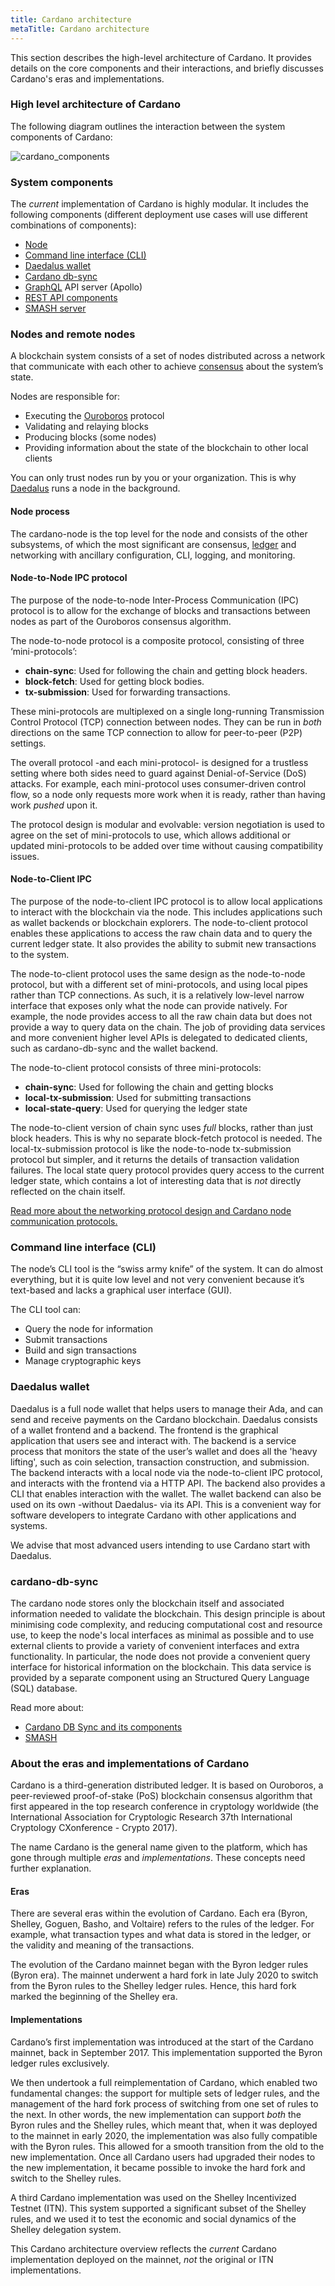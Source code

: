 ```yaml
---
title: Cardano architecture
metaTitle: Cardano architecture
---
```


This section describes the high-level architecture of Cardano. It provides
details on the core components and their interactions, and briefly discusses
Cardano's eras and implementations.

### High level architecture of Cardano

The following diagram outlines the interaction between the system components of
Cardano:

![cardano_components](Diagram-Cardano-Components@2x.png)

### System components

The _current_ implementation of Cardano is highly modular. It includes the
following components (different deployment use cases will use different
combinations of components):

- [Node](https://github.com/input-output-hk/cardano-node)
- [Command line interface (CLI)](https://github.com/input-output-hk/cardano-node/blob/master/doc/reference/cardano-node-cli-reference.md)
- [Daedalus wallet](https://github.com/input-output-hk/cardano-wallet)
- [Cardano db-sync](https://github.com/input-output-hk/cardano-db-sync)
- [GraphQL](https://github.com/input-output-hk/cardano-graphql) API server
  (Apollo)
- [REST API components](https://github.com/input-output-hk/cardano-rest)
- [SMASH server](https://github.com/input-output-hk/smash)

### Nodes and remote nodes

A blockchain system consists of a set of nodes distributed across a network that
communicate with each other to achieve [consensus](https://docs.cardano.org/core-concepts/consensus-explained) about the system’s state.

Nodes are responsible for:

- Executing the
  [Ouroboros](https://github.com/input-output-hk/ouroboros-network/#ouroboros-network)
  protocol
- Validating and relaying blocks
- Producing blocks (some nodes)
- Providing information about the state of the blockchain to other local clients

You can only trust nodes run by you or your organization. This is why [Daedalus](https://docs.cardano.org/cardano-components/daedalus-wallet)
runs a node in the background.

#### Node process

The cardano-node is the top level for the node and consists of the other
subsystems, of which the most significant are consensus,
[ledger](https://github.com/input-output-hk/cardano-ledger-specs#cardano-ledger)
and networking with ancillary configuration, CLI, logging, and monitoring.

#### Node-to-Node IPC protocol

The purpose of the node-to-node Inter-Process Communication (IPC) protocol is to
allow for the exchange of blocks and transactions between nodes as part of the
Ouroboros consensus algorithm.

The node-to-node protocol is a composite protocol, consisting of three
‘mini-protocols’:

- **chain-sync**: Used for following the chain and getting block headers.
- **block-fetch**: Used for getting block bodies.
- **tx-submission**: Used for forwarding transactions.

These mini-protocols are multiplexed on a single long-running Transmission
Control Protocol (TCP) connection between nodes. They can be run in _both_
directions on the same TCP connection to allow for peer-to-peer (P2P) settings.

The overall protocol -and each mini-protocol- is designed for a trustless
setting where both sides need to guard against Denial-of-Service (DoS) attacks.
For example, each mini-protocol uses consumer-driven control flow, so a node
only requests more work when it is ready, rather than having work _pushed_ upon
it.

The protocol design is modular and evolvable: version negotiation is used to
agree on the set of mini-protocols to use, which allows additional or updated
mini-protocols to be added over time without causing compatibility issues.

#### Node-to-Client IPC

The purpose of the node-to-client IPC protocol is to allow local applications to
interact with the blockchain via the node. This includes applications such as
wallet backends or blockchain explorers. The node-to-client protocol enables
these applications to access the raw chain data and to query the current ledger
state. It also provides the ability to submit new transactions to the system.

The node-to-client protocol uses the same design as the node-to-node protocol,
but with a different set of mini-protocols, and using local pipes rather than
TCP connections. As such, it is a relatively low-level narrow interface that
exposes only what the node can provide natively. For example, the node provides
access to all the raw chain data but does not provide a way to query data on the
chain. The job of providing data services and more convenient higher level APIs
is delegated to dedicated clients, such as cardano-db-sync and the wallet
backend.

The node-to-client protocol consists of three mini-protocols:

- **chain-sync**: Used for following the chain and getting blocks
- **local-tx-submission**: Used for submitting transactions
- **local-state-query**: Used for querying the ledger state

The node-to-client version of chain sync uses _full_ blocks, rather than just
block headers. This is why no separate block-fetch protocol is needed. The
local-tx-submission protocol is like the node-to-node tx-submission protocol but
simpler, and it returns the details of transaction validation failures. The
local state query protocol provides query access to the current ledger state,
which contains a lot of interesting data that is _not_ directly reflected on the
chain itself.

[Read more about the networking protocol design and Cardano node communication protocols.](/explore-cardano/cardano-network/networking-protocol) 

### Command line interface (CLI)

The node’s CLI tool is the “swiss army knife” of the system. It can do almost
everything, but it is quite low level and not very convenient because it’s
text-based and lacks a graphical user interface (GUI).

The CLI tool can:

- Query the node for information
- Submit transactions
- Build and sign transactions
- Manage cryptographic keys

### Daedalus wallet

Daedalus is a full node wallet that helps users to manage their Ada, and can
send and receive payments on the Cardano blockchain. Daedalus consists of a
wallet frontend and a backend. The frontend is the graphical application that
users see and interact with. The backend is a service process that monitors the
state of the user’s wallet and does all the 'heavy lifting', such as coin
selection, transaction construction, and submission. The backend interacts with
a local node via the node-to-client IPC protocol, and interacts with the
frontend via a HTTP API. The backend also provides a CLI that enables
interaction with the wallet. The wallet backend can also be used on its own
-without Daedalus- via its API. This is a convenient way for software developers
to integrate Cardano with other applications and systems.

We advise that most advanced users intending to use Cardano start with Daedalus.

### cardano-db-sync

The cardano node stores only the blockchain itself and associated information
needed to validate the blockchain. This design principle is about minimising
code complexity, and reducing computational cost and resource use, to keep the
node's local interfaces as minimal as possible and to use external clients to
provide a variety of convenient interfaces and extra functionality. In
particular, the node does not provide a convenient query interface for
historical information on the blockchain. This data service is provided by a
separate component using an Structured Query Language (SQL) database.

Read more about:

+ [Cardano DB Sync and its components](https://docs.cardano.org/cardano-components/cardano-db-sync)
+ [SMASH](https://docs.cardano.org/cardano-components/smash)
   
### About the eras and implementations of Cardano

Cardano is a third-generation distributed ledger. It is based on Ouroboros, a
peer-reviewed proof-of-stake (PoS) blockchain consensus algorithm that first
appeared in the top research conference in cryptology worldwide (the
International Association for Cryptologic Research 37th International Cryptology
CXonference - Crypto 2017).

The name Cardano is the general name given to the platform, which has gone
through multiple _eras_ and _implementations_. These concepts need further
explanation.

#### Eras

There are several eras within the evolution of Cardano. Each era (Byron,
Shelley, Goguen, Basho, and Voltaire) refers to the rules of the ledger. For
example, what transaction types and what data is stored in the ledger, or the
validity and meaning of the transactions.

The evolution of the Cardano mainnet began with the Byron ledger rules (Byron
era). The mainnet underwent a hard fork in late July 2020 to switch from the
Byron rules to the Shelley ledger rules. Hence, this hard fork marked the
beginning of the Shelley era.

#### Implementations

Cardano’s first implementation was introduced at the start of the Cardano
mainnet, back in September 2017. This implementation supported the Byron ledger
rules exclusively.

We then undertook a full reimplementation of Cardano, which enabled two
fundamental changes: the support for multiple sets of ledger rules, and the
management of the hard fork process of switching from one set of rules to the
next. In other words, the new implementation can support _both_ the Byron rules
and the Shelley rules, which meant that, when it was deployed to the mainnet in
early 2020, the implementation was also fully compatible with the Byron rules.
This allowed for a smooth transition from the old to the new implementation.
Once all Cardano users had upgraded their nodes to the new implementation, it
became possible to invoke the hard fork and switch to the Shelley rules.

A third Cardano implementation was used on the Shelley Incentivized Testnet
(ITN). This system supported a significant subset of the Shelley rules, and we
used it to test the economic and social dynamics of the Shelley delegation
system.

This Cardano architecture overview reflects the _current_ Cardano implementation
deployed on the mainnet, _not_ the original or ITN implementations.

